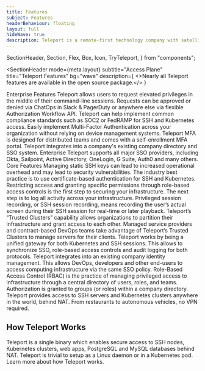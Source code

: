 ```yaml
---
title: Features
subject: Features
headerBehaviour: floating
layout: full
hideWave: true
description: Teleport is a remote-first technology company with satellite offices in Oakland and Seattle. We enable engineers to quickly access any computing resource anywhere on the planet.
---
```


  SectionHeader,
  Section,
  Flex,
  Box,
  Icon,
  TryTeleport,
} from "components";



<SectionHeader
  mode={meta.layout}
  subtitle="Access Plane"
  title="Teleport Features"
  bg="wave"
  description={
    <>Nearly all Teleport features are available in the open source package.</>
  }
></SectionHeader>
<Section bg="flatGray">
  <Flex flexDirection="row" pl={[4, 9]} pt={[4, 7, 9]} pb={[4, 6]}>
    <Icon name="apartment" size="lg" fill="#512FC9" />
    <Box fontSize="header-3" color="darkest" lineHeight="lg" pl={3}>
      Enterprise Features
    </Box>
  </Flex>
  <Flex px={7} pb={6}>
    <FeatureTileDisplay>
      <FeatureTile
        feature="enterprise"
        src="./assets/deny.png"
        title="Access Requests"
        href="https://goteleport.com/features/access-requests/"
      >
        Teleport allows users to request elevated privileges in the middle of
        their command-line sessions. Requests can be approved or denied via
        ChatOps in Slack & PagerDuty or anywhere else via flexible Authorization
        Workflow API.
      </FeatureTile>
      <FeatureTile
        feature="enterprise"
        src="./assets/kubernetes.png"
        title="FedRamp & Soc 2"
        href="https://goteleport.com/teleport/how-it-works/fedramp-ssh-kubernetes/"
      >
        Teleport can help implement common compliance standards such as SOC2 or
        FedRAMP for SSH and Kubernetes access.
      </FeatureTile>
      <FeatureTile
        feature="enterprise"
        src="./assets/yubikey.png"
        title="Per-Session Multi-Factor Authentication"
        href="https://goteleport.com/features/multi-factor-auth/"
      >
        Easily implement Multi-Factor Authentication across your organization
        without relying on device management systems. Teleport MFA is designed
        for distributed teams and comes with a self-enrollment MFA portal.
      </FeatureTile>
      <FeatureTile
        feature="enterprise"
        src="./assets/SSO.png"
        title="Enterprise Single Sign-On (SSO)"
        href="https://goteleport.com/teleport/features/sso-for-ssh/"
      >
        Teleport integrates into a company's existing company directory and SSO
        system. Enterprise Teleport supports all major SSO providers, including
        Okta, Sailpoint, Active Directory, OneLogin, G Suite, Auth0 and many
        others.
      </FeatureTile>
    </FeatureTileDisplay>
  </Flex>
</Section>
<Section bg="flatWhite">
  <Flex flexDirection="row" pl={[4, 9]} pt={[4, 7, 9]} pb={[4, 6]}>
    <Icon name="circleCheck" size="lg" fill="#512FC9" />
    <Box color="darkest" fontSize="header-3" lineHeight="lg" pl={3}>
      Core Features
    </Box>
  </Flex>
  <Flex px={7} pb={6}>
    <FeatureTileDisplay>
      <FeatureTile
        feature="core"
        src="./assets/auth-cert.png"
        title="Certificate Auth for SSH & K8s"
        href="https://goteleport.com/teleport/how-it-works/certificate-based-authentication-ssh-kubernetes/"
      >
        Managing static SSH keys can lead to increased operational overhead and
        may lead to security vulnerabilities. The industry best practice is to
        use certificate-based authentication for SSH and Kubernetes.
      </FeatureTile>
      <FeatureTile
        feature="core"
        src="./assets/audit-log.png"
        title="Audit Log"
        href="https://goteleport.com/teleport/how-it-works/audit-logging-for-ssh-and-kubernetes/"
      >
        Restricting access and granting specific permissions through role-based
        access controls is the first step to securing your infrastructure. The
        next step is to log all activity across your infrastructure.
      </FeatureTile>
      <FeatureTile
        feature="core"
        src="./assets/play-recording.png"
        title="Session Recording"
        href="https://goteleport.com/teleport/how-it-works/audit-logging-for-ssh-and-kubernetes/"
      >
        Privileged session recording, or SSH session recording, means recording
        the user’s actual screen during their SSH session for real-time or later
        playback.
      </FeatureTile>
      <FeatureTile
        feature="core"
        src="./assets/SSO.png"
        title="Trust Federation"
        href=""
      >
        Teleport’s “Trusted Clusters” capability allows organizations to
        partition their infrastructure and grant access to each other. Managed
        service providers and contract-based DevOps teams take advantage of
        Teleport’s Trusted Clusters to manage servers for their clients.
      </FeatureTile>
      <FeatureTile
        feature="core"
        src="./assets/kubernetes.png"
        title="Kubernetes Access Management"
      >
        Teleport works by being a unified gateway for both Kubernetes and SSH
        sessions. This allows to synchronize SSO, role-based access controls and
        audit logging for both protocols.
      </FeatureTile>
      <FeatureTile
        feature="core"
        src="./assets/SSO.png"
        title="Single Sign-On (SSO)"
        href="https://goteleport.com/teleport/how-it-works/secure-kubernetes-access/"
      >
        Teleport integrates into an existing company identity management. This
        allows DevOps, developers and other end-users to access computing
        infrastructure via the same SSO policy.
      </FeatureTile>
      <FeatureTile
        feature="core"
        src="./assets/role-access.png"
        title="Role-Based Access Controls (RBAC)"
        href="https://goteleport.com/teleport/features/rbac-for-ssh/"
      >
        Role-Based Access Control (RBAC) is the practice of managing privileged
        access to infrastructure through a central directory of users, roles,
        and teams. Authorization is granted to groups (or roles) within a
        company directory.
      </FeatureTile>
      <FeatureTile
        feature="core"
        src="./assets/motherboard.png"
        title="IoT and Edge Connectivity"
        href="https://goteleport.com/teleport/how-it-works/ssh-kubernetes-access-on-the-edge/"
      >
        Teleport provides access to SSH servers and Kubernetes clusters anywhere
        in the world, behind NAT. From restaurants to autonomous vehicles, no
        VPN required.
      </FeatureTile>
    </FeatureTileDisplay>
  </Flex>
  <Box px={[4, 9]}>
    <h1>How Teleport Works</h1>
    Teleport is a single binary which enables secure access to SSH nodes, Kubernetes
    clusters, web apps, PostgreSQL and MySQL databases behind NAT. Teleport is trivial
    to setup as a Linux daemon or in a Kubernetes pod. Learn more about how Teleport
    works.
  </Box>
  <Box py={[2, 2, 0]}>
    <NextImage
      src="./assets/How-it-works.png"
      alt="a diagram of Teleport's security functionality"
      width={1301}
      height={583}
    />
  </Box>
</Section>
<TryTeleport />
